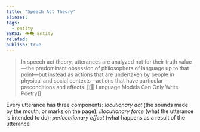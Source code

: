 ```yaml
---
title: "Speech Act Theory"
aliases: 
tags:
  - entity
SEKSI: 👁️‍🗨️ Entity
related:
publish: true
---
```


>  In speech act theory, utterances are analyzed not for their truth value—the predominant obsession of philosophers of language up to that point—but instead as actions that are undertaken by people in physical and social contexts—actions that have particular preconditions and effects.
>  [[📰 Language Models Can Only Write Poetry]]

Every utterance has three components: *locutionary act* (the sounds made by the mouth, or marks on the page); *illocutionary force* (what the utterance is intended to do); *perlocutionary effect* (what happens as a result of the utterance
